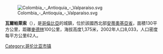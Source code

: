 [[Image:Colombia_-_Antioquia_-_Valparaíso.svg|right]]

'''瓦爾帕萊索'''（{{lang-es|Valparaíso}}），是[[哥倫比亞|哥倫比亞]]的城鎮，位於該國西北部[[安蒂奧基亞省|安蒂奧基亞省]]，面積130平方公里，距離[[麥德林|麥德林]]100公里，海拔高度1,375米，2002年人口8,033，人口密度每平方公里62人。

{{coord|5.618|N|75.629|W|type:city_region:CO_source:GNS-enwiki|display=title}}

{{Colombia-geo-stub}}
[[Category:哥伦比亚市镇|Category:哥伦比亚市镇]]